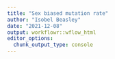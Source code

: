 ```yaml
---
title: "Sex biased mutation rate"
author: "Isobel Beasley"
date: "2021-12-08"
output: workflowr::wflow_html
editor_options:
  chunk_output_type: console
---
```


```r

```

